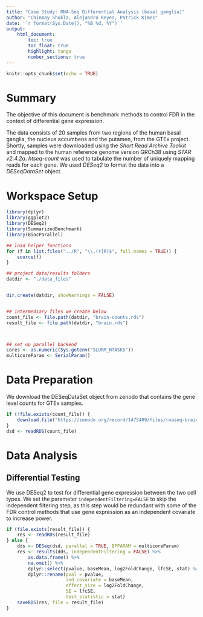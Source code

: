 ```yaml
---
title: "Case Study: RNA-Seq Differential Analysis (basal ganglia)"
author: "Chinmay Shukla, Alejandro Reyes, Patrick Kimes"
date: '`r format(Sys.Date(), "%B %d, %Y")`'
output: 
    html_document:
        toc: true
        toc_float: true
        highlight: tango
        number_sections: true
---
```


```r
knitr::opts_chunk$set(echo = TRUE)
```

# Summary

The objective of this document is benchmark methods to control FDR in the context of differential gene expression.  

The data consists of 20 samples from two regions of the human basal ganglia, the nucleus accumbens and the putamen, from the GTEx project. Shortly, samples were downloaded using the *Short Read Archive Toolkit* and mapped to the human reference genome version GRCh38 using *STAR v2.4.2a*. *htseq-count* was used to tabulate the number of uniquely mapping reads for each gene. We used *DESeq2* to format the data into a *DESeqDataSet* object.

# Workspace Setup

```r
library(dplyr)
library(ggplot2)
library(DESeq2)
library(SummarizedBenchmark)
library(BiocParallel)

## load helper functions
for (f in list.files("../R", "\\.(r|R)$", full.names = TRUE)) {
    source(f)
}

## project data/results folders
datdir <- "./data_files"


dir.create(datdir, showWarnings = FALSE)


## intermediary files we create below
count_file <- file.path(datdir, "brain-counts.rds")
result_file <- file.path(datdir, "brain.rds")



## set up parallel backend
cores <- as.numeric(Sys.getenv("SLURM_NTASKS"))
multicoreParam <- SerialParam()
```


# Data Preparation

We download the DESeqDataSet object from zenodo that contains the gene level counts for GTEx samples.

```r
if (!file.exists(count_file)) {
    download.file("https://zenodo.org/record/1475409/files/rnaseq-brain-counts.rds?download=1", destfile = count_file)
}
dsd <- readRDS(count_file)
```

# Data Analysis

## Differential Testing

We use DESeq2 to test for differential gene expression between the two cell types. We set the parameter `independentFiltering=FALSE` to skip the independent filtering step, as this step would be redundant with some of the FDR control methods that use gene expression as an independent covariate to increase power. 

```r
if (file.exists(result_file)) {
    res <- readRDS(result_file)
} else {
    dds <- DESeq(dsd, parallel = TRUE, BPPARAM = multicoreParam)
    res <- results(dds, independentFiltering = FALSE) %>% 
        as.data.frame() %>%
        na.omit() %>% 
        dplyr::select(pvalue, baseMean, log2FoldChange, lfcSE, stat) %>%
        dplyr::rename(pval = pvalue,
                      ind_covariate = baseMean, 
                      effect_size = log2FoldChange,
                      SE = lfcSE, 
                      test_statistic = stat)
    saveRDS(res, file = result_file)
}
```



<!-- ## Multiple-Testing Correction - mean -->

<!-- We use the common `BenchDesign` with the set of multiple testing correction -->
<!-- methods already included. We also add in Scott's FDR Regression (both -->
<!-- `nulltype = "empirical"` and `nulltype = "theoretical"`) -->
<!-- since our test statistics are approximately t-distributed.  -->

<!-- ```{r} -->
<!-- if (file.exists(bench_file)) { -->
<!--     sb <- readRDS(bench_file) -->
<!-- } else { -->
<!--     bd <- initializeBenchDesign() -->

<!--     bd <- addBMethod(bd, "fdrreg-t", -->
<!--                      FDRreg::FDRreg, -->
<!--                      function(x) { x$FDR }, -->
<!--                      z = test_statistic, -->
<!--                      features = model.matrix( ~  splines::bs(ind_covariate, df = 3) - 1), -->
<!--                      nulltype = 'theoretical', -->
<!--                      control = list(lambda = 0.01)) -->

<!--    bd <- addBMethod(bd, "fdrreg-e", -->
<!--                      FDRreg::FDRreg, -->
<!--                      function(x) { x$FDR }, -->
<!--                      z = test_statistic, -->
<!--                      features = model.matrix( ~  splines::bs(ind_covariate, df = 3) - 1), -->
<!--                      nulltype = 'empirical', -->
<!--                      control = list(lambda = 0.01)) -->

<!--     sb <- buildBench(bd, data = res, ftCols = "ind_covariate") -->
<!--     saveRDS(sb, file = bench_file) -->
<!-- } -->
<!-- ``` -->

<!-- ## Benchmark Metrics - mean  -->

<!-- ```{r} -->
<!-- assayNames(sb) <- "qvalue" -->
<!-- sb <- addDefaultMetrics(sb) -->
<!-- estimatePerformanceMetrics(sb, alpha = 0.05, tidy = TRUE) %>% -->
<!--     filter(performanceMetric == "rejections") %>% -->
<!--     select(blabel, performanceMetric, alpha, value) %>% -->
<!--     mutate(n = nrow(sb), prop = round(value / n, 3)) %>% -->
<!--     arrange(desc(value)) %>% -->
<!--     as_tibble() %>% -->
<!--     print(n = 40) -->
<!-- ``` -->

<!-- ash was the method that rejected the largest number of hypotheses, followed by lfdr and fdrreg-theoretical.  -->

<!-- ```{r, rnaseq-scatter} -->
<!-- rejections_scatter(sb, supplementary = FALSE) -->
<!-- rejection_scatter_bins(sb, covariate = "ind_covariate", -->
<!--                        bins = 4, supplementary = FALSE) -->
<!-- ``` -->

<!-- ```{r, rnaseq-overlap} -->
<!-- plotFDRMethodsOverlap(sb, alpha = 0.05, nsets = ncol(sb), -->
<!--                       order.by = "freq", decreasing = TRUE, -->
<!--                       supplementary = FALSE) -->
<!-- ``` -->

<!-- ```{r, rnaseq-lineplots} -->
<!-- covariateLinePlot(sb, alpha = 0.05, covname = "ind_covariate") -->
<!-- ``` -->


<!-- ## Multiple-Testing Correction - random -->

<!-- We use the common `BenchDesign` with the set of multiple testing correction -->
<!-- methods already included. We also add in Scott's FDR Regression (both -->
<!-- `nulltype = "empirical"` and `nulltype = "theoretical"`) -->
<!-- since our test statistics are approximately t-distributed.  -->

<!-- ```{r} -->
<!-- if (file.exists(bench_file_uninf)) { -->
<!--     sb <- readRDS(bench_file_uninf) -->
<!-- } else { -->
<!--     bd <- initializeBenchDesign() -->

<!--     bd <- addBMethod(bd, "fdrreg-t", -->
<!--                      FDRreg::FDRreg, -->
<!--                      function(x) { x$FDR }, -->
<!--                      z = test_statistic, -->
<!--                      features = model.matrix( ~  splines::bs(ind_covariate, df = 3) - 1), -->
<!--                      nulltype = 'theoretical', -->
<!--                      control = list(lambda = 0.01)) -->

<!--    bd <- addBMethod(bd, "fdrreg-e", -->
<!--                      FDRreg::FDRreg, -->
<!--                      function(x) { x$FDR }, -->
<!--                      z = test_statistic, -->
<!--                      features = model.matrix( ~  splines::bs(ind_covariate, df = 3) - 1), -->
<!--                      nulltype = 'empirical', -->
<!--                      control = list(lambda = 0.01)) -->

<!--     res <- res %>% dplyr::mutate(ind_covariate = rand_covar) -->
<!--     sb <- buildBench(bd, data = res, ftCols = "ind_covariate") -->
<!--     saveRDS(sb, file = bench_file_uninf) -->
<!-- } -->
<!-- ``` -->

<!-- ## Benchmark Metrics - random  -->

<!-- ```{r} -->
<!-- assayNames(sb) <- "qvalue" -->
<!-- sb <- addDefaultMetrics(sb) -->
<!-- estimatePerformanceMetrics(sb, alpha = 0.05, tidy = TRUE) %>% -->
<!--     filter(performanceMetric == "rejections") %>% -->
<!--     select(blabel, performanceMetric, alpha, value) %>% -->
<!--     mutate(n = nrow(sb), prop = round(value / n, 3)) %>% -->
<!--     arrange(desc(value)) %>% -->
<!--     as_tibble() %>% -->
<!--     print(n = 40) -->
<!-- ``` -->

<!-- ```{r, rnaseq-scatter-rand} -->
<!-- rejections_scatter(sb, supplementary = FALSE) -->
<!-- rejection_scatter_bins(sb, covariate = "ind_covariate", -->
<!--                        bins = 4, supplementary = FALSE) -->
<!-- ``` -->

<!-- ```{r, rnaseq-overlap-rand} -->
<!-- plotFDRMethodsOverlap(sb, alpha = 0.05, nsets = ncol(sb), -->
<!--                       order.by = "freq", decreasing = TRUE, -->
<!--                       supplementary = FALSE) -->
<!-- ``` -->

<!-- ```{r, rnaseq-lineplots-rand} -->
<!-- covariateLinePlot(sb, alpha = 0.05, covname = "ind_covariate") -->
<!-- ``` -->

<!-- # Covariate comparison -->

<!-- Here we compare the method ranks for the different covariates at alpha = 0.10. -->

<!-- ```{r} -->
<!-- plotMethodRanks(c(bench_file, bench_file_uninf),  -->
<!--                 colLabels = c("mean", "uninf"),  -->
<!--                 alpha = 0.10, xlab = "Comparison") -->
<!-- ``` -->


<!-- # Session Info -->

<!-- ```{r} -->
<!-- sessionInfo() -->
<!-- ``` -->
